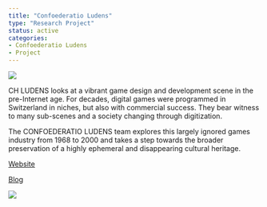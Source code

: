 ```yaml
---
title: "Confoederatio Ludens"
type: "Research Project"
status: active
categories:
- Confoederatio Ludens
- Project
---
```


![](chludens-logo.png){fig-align="center"}

CH LUDENS looks at a vibrant game design and development scene in the pre-Internet age. For decades, digital games were programmed in Switzerland in niches, but also with commercial success. They bear witness to many sub-scenes and a society changing through digitization.

The CONFOEDERATIO LUDENS team explores this largely ignored games industry from 1968 to 2000 and takes a step towards the broader preservation of a highly ephemeral and disappearing cultural heritage.

[Website](https://chludens.ch)

[Blog](https://chludens.hypotheses.org)

![](Banner.png)
